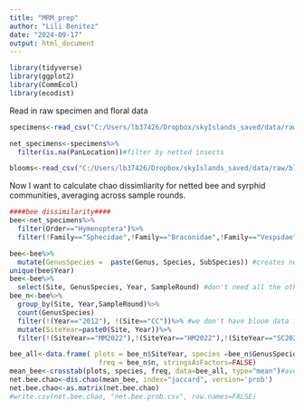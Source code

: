 ```yaml
---
title: "MRM_prep"
author: "Lili Benitez"
date: "2024-09-17"
output: html_document
---
```

```r
library(tidyverse)
library(ggplot2)
library(CommEcol)
library(ecodist)
```
Read in raw specimen and floral data
```r
specimens<-read_csv("C:/Users/lb37426/Dropbox/skyIslands_saved/data/raw/specimens.csv")

net_specimens<-specimens%>%
  filter(is.na(PanLocation))#filter by netted insects

blooms<-read_csv("C:/Users/lb37426/Dropbox/skyIslands_saved/data/raw/blooms.csv")
```

Now I want to calculate chao dissimliarity for netted bee and syrphid communities, averaging across sample rounds.
```r
####bee dissimilarity####
bee<-net_specimens%>%
  filter(Order=="Hymenoptera")%>%
  filter(!Family=="Sphecidae",!Family=="Braconidae",!Family=="Vespidae") #filter out wasps

bee<-bee%>%
  mutate(GenusSpecies =  paste(Genus, Species, SubSpecies)) #creates new column with genus species
unique(bee$Year)
bee<-bee%>%
  select(Site, GenusSpecies, Year, SampleRound) #don't need all the other info
bee_n<-bee%>%
  group_by(Site, Year,SampleRound)%>%
  count(GenusSpecies)
  filter(!(Year=="2012"), !(Site=="CC"))%>% #we don't have bloom data for 2012 and CC is just a non-site site
  mutate(SiteYear=paste0(Site, Year))%>%
  filter(!(SiteYear=="MM2022"),!(SiteYear=="HM2022"),!(SiteYear=="SC2022"),!(SiteYear=="SM2022"))

bee_all<-data.frame( plots = bee_n$SiteYear, species =bee_n$GenusSpecies,
                      freq = bee_n$n, stringsAsFactors=FALSE)
mean_bee<-crosstab(plots, species, freq, data=bee_all, type="mean")#average species frequencies
net.bee.chao<-dis.chao(mean_bee, index="jaccard", version='prob')
net.bee.chao<-as.matrix(net.bee.chao)
#write.csv(net.bee.chao, "net.bee.prob.csv", row.names=FALSE)
```